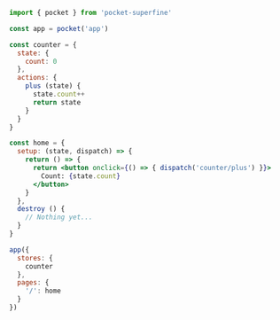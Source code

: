 
```jsx
import { pocket } from 'pocket-superfine'

const app = pocket('app')

const counter = {
  state: {
    count: 0
  },
  actions: {
    plus (state) {
      state.count++
      return state
    }
  }
}

const home = {
  setup: (state, dispatch) => {
    return () => {
      return <button onclick={() => { dispatch('counter/plus') }}>
        Count: {state.count}
      </button>
    }
  },
  destroy () {
    // Nothing yet...
  }
}

app({
  stores: {
    counter
  },
  pages: {
    '/': home
  }
})
```
